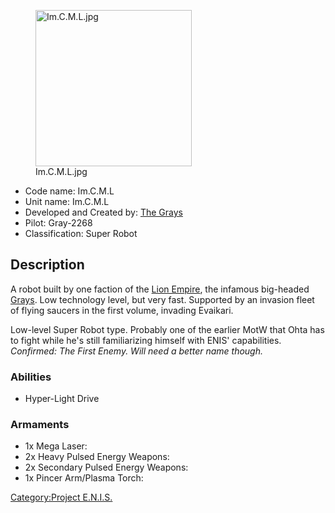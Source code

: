 [[Image:Im.C.M.L.jpg|250px|thumb]]
* Code name: Im.C.M.L
* Unit name: Im.C.M.L
* Developed and Created by: [[Grays|The Grays]]
* Pilot: Gray-2268
* Classification: Super Robot 

== Description ==
A robot built by one faction of the [[Lion Empire]], the infamous big-headed [[Grays]]. Low technology level, but very fast. Supported by an invasion fleet of flying saucers in the first volume, invading Evaikari. 

Low-level Super Robot type. Probably one of the earlier MotW that Ohta has to fight while he's still familiarizing himself with ENIS' capabilities.
''Confirmed: The First Enemy. Will need a better name though.''

=== Abilities ===
* Hyper-Light Drive

=== Armaments ===
* 1x Mega Laser:
* 2x Heavy Pulsed Energy Weapons: 
* 2x Secondary Pulsed Energy Weapons:
* 1x Pincer Arm/Plasma Torch: 
{{PENISMecha}}
[[Category:Project E.N.I.S.]]